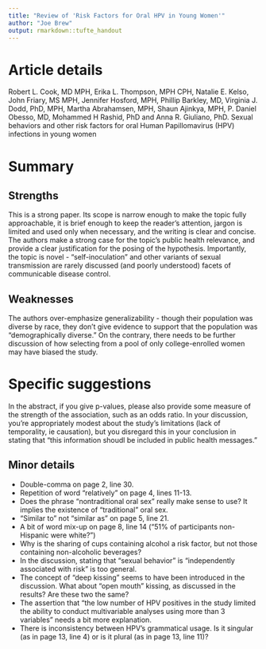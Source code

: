 ```yaml
---
title: "Review of 'Risk Factors for Oral HPV in Young Women'"
author: "Joe Brew"
output: rmarkdown::tufte_handout
---
```


# Article details

Robert L. Cook, MD MPH, Erika L. Thompson, MPH CPH, Natalie E. Kelso, John Friary, MS MPH, Jennifer Hosford, MPH, Phillip Barkley, MD, Virginia J. Dodd, PhD, MPH, Martha Abrahamsen, MPH, Shaun Ajinkya, MPH, P. Daniel Obesso, MD, Mohammed H Rashid, PhD and Anna R. Giuliano, PhD. Sexual behaviors and other risk factors for oral Human Papillomavirus (HPV) infections in young women

# Summary

## Strengths 

This is a strong paper.  Its scope is narrow enough to make the topic fully approachable, it is brief enough to keep the reader's attention, jargon is limited and used only when necessary, and the writing is clear and concise.  The authors make a strong case for the topic's public health relevance, and provide a clear justification for the posing of the hypothesis.  Importantly, the topic is novel - "self-inoculation" and other variants of sexual transmission are rarely discussed (and poorly understood) facets of communicable disease control.

## Weaknesses

The authors over-emphasize generalizability - though their population was diverse by race, they don't give evidence to support that the population was "demographically diverse."  On the contrary, there needs to be further discussion of how selecting from a pool of only college-enrolled women may have biased the study.


# Specific suggestions

In the abstract, if you give p-values, please also provide some measure of the strength of the association, such as an odds ratio.\marginnote{A p-value tells me that it matters, but not how much.} In your discussion, you're appropriately modest about the study's limitations (lack of temporality, ie causation), but you disregard this in your conclusion in stating that "this information shoudl be included in public health messages." 

## Minor details 

* Double-comma on page 2, line 30.  
* Repetition of word "relatively" on page 4, lines 11-13.
* Does the phrase "nontraditional oral sex" really make sense to use?  It implies the existence of "traditional" oral sex.\marginnote{"Standard" seems to make more sense here.}  
* "Similar to" not "similar as" on page 5, line 21.  
* A bit of word mix-up on page 8, line 14 ("51% of participants non-Hispanic were white?")  
* Why is the sharing of cups containing alcohol a risk factor, but not those containing non-alcoholic beverages?  
* In the discussion, stating that "sexual behavior" is "independently associated with risk" is too general.\marginnote{Abstinence is a kind of "sexual behavior," right?}  
* The concept of "deep kissing" seems to have been introduced in the discussion.  What about "open mouth" kissing, as discussed in the results?  Are these two the same?  
* The assertion that "the low number of HPV positives in the study limited the ability to conduct multivariable analyses using more than 3 variables" needs a bit more explanation.\marginnote{Why 3?}  
* There is inconsistency between HPV's grammatical usage.  Is it singular (as in page 13, line 4)\marginnote{"HPV is latent"} or is it plural (as in page 13, line 11)\marginnote{"HPV are relatively uncommon"}?  

